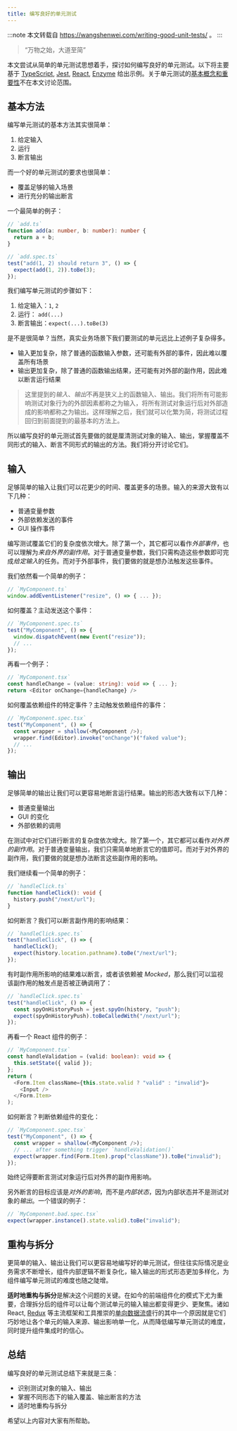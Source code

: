 ```yaml
---
title: 编写良好的单元测试
---
```


:::note
本文转载自 https://wangshenwei.com/writing-good-unit-tests/ 。
:::

> “万物之始，大道至简”

本文尝试从简单的单元测试思想着手，探讨如何编写良好的单元测试。以下将主要基于 [TypeScript], [Jest], [React], [Enzyme] 给出示例。关于单元测试的[基本概念和重要性]不在本文讨论范围。

## 基本方法

编写单元测试的基本方法其实很简单：

1. 给定输入
2. 运行
3. 断言输出

而一个好的单元测试的要求也很简单：

- 覆盖足够的输入场景
- 进行充分的输出断言

一个最简单的例子：

```ts
// `add.ts`
function add(a: number, b: number): number {
  return a + b;
}
```

```ts
// `add.spec.ts`
test("add(1, 2) should return 3", () => {
  expect(add(1, 2)).toBe(3);
});
```

我们编写单元测试的步骤如下：

1. 给定输入：`1`, `2`
2. 运行： `add(...)`
3. 断言输出：`expect(...).toBe(3)`

是不是很简单？当然，真实业务场景下我们要测试的单元远比上述例子复杂得多。

- 输入更加复杂，除了普通的函数输入参数，还可能有外部的事件，因此难以覆盖所有场景
- 输出更加复杂，除了普通的函数输出结果，还可能有对外部的副作用，因此难以断言运行结果

> 这里提到的*输入*、*输出*不再是狭义上的函数输入、输出。我们将所有可能影响测试对象行为的外部因素都称之为输入，将所有测试对象运行后对外部造成的影响都称之为输出。这样理解之后，我们就可以化繁为简，将测试过程回归到前面提到的最基本的方法上。

所以编写良好的单元测试首先要做的就是厘清测试对象的输入、输出，掌握覆盖不同形式的输入、断言不同形式的输出的方法。我们将分开讨论它们。

## 输入

足够简单的输入让我们可以花更少的时间、覆盖更多的场景。输入的来源大致有以下几种：

- 普通变量参数
- 外部依赖发送的事件
- GUI 操作事件

编写测试覆盖它们的复杂度依次增大。除了第一个，其它都可以看作*外部事件*，也可以理解为*来自外界的副作用*。对于普通变量参数，我们只需构造这些参数即可完成*给定输入*的任务。而对于外部事件，我们要做的就是想办法触发这些事件。

我们依然看一个简单的例子：

```ts
// `MyComponent.ts`
window.addEventListener("resize", () => { ... });
```

如何覆盖？主动发送这个事件：

```ts
// `MyComponent.spec.ts`
test("MyComponent", () => {
  window.dispatchEvent(new Event("resize"));
  // ...
});
```

再看一个例子：

```ts
// `MyComponent.tsx`
const handleChange = (value: string): void => { ... };
return <Editor onChange={handleChange} />
```

如何覆盖依赖组件的特定事件？主动触发依赖组件的事件：

```ts
// `MyComponent.spec.tsx`
test("MyComponent", () => {
  const wrapper = shallow(<MyComponent />);
  wrapper.find(Editor).invoke("onChange")("faked value");
  // ...
});
```

## 输出

足够简单的输出让我们可以更容易地断言运行结果。输出的形态大致有以下几种：

- 普通变量输出
- GUI 的变化
- 外部依赖的调用

在测试中对它们进行断言的复杂度依次增大。除了第一个，其它都可以看作*对外界的副作用*。对于普通变量输出，我们只需简单地断言它的值即可。而对于对外界的副作用，我们要做的就是想办法断言这些副作用的影响。

我们继续看一个简单的例子：

```ts
// `handleClick.ts`
function handleClick(): void {
  history.push("/next/url");
}
```

如何断言？我们可以断言副作用的影响结果：

```ts
// `handleClick.spec.ts`
test("handleClick", () => {
  handleClick();
  expect(history.location.pathname).toBe("/next/url");
});
```

有时副作用所影响的结果难以断言，或者该依赖被 _Mocked_，那么我们可以监视该副作用的触发点是否被正确调用了：

```ts
// `handleClick.spec.ts`
test("handleClick", () => {
  const spyOnHistoryPush = jest.spyOn(history, "push");
  expect(spyOnHistoryPush).toBeCalledWith("/next/url");
});
```

再看一个 React 组件的例子：

```ts
// `MyComponent.tsx`
const handleValidation = (valid: boolean): void => {
  this.setState({ valid });
};
return (
  <Form.Item className={this.state.valid ? "valid" : "invalid"}>
    <Input />
  </Form.Item>
);
```

如何断言？判断依赖组件的变化：

```ts
// `MyComponent.spec.tsx`
test("MyComponent", () => {
  const wrapper = shallow(<MyComponent />);
  // ... after something trigger `handleValidation()`
  expect(wrapper.find(Form.Item).prop("className")).toBe("invalid");
});
```

始终记得要断言测试对象运行后对外界的副作用影响。

另外断言的目标应该是*对外的影响*，而不是*内部状态*，因为内部状态并不是测试对象的*输出*。一个错误的例子：

```ts
// `MyComponent.bad.spec.tsx`
expect(wrapper.instance().state.valid).toBe("invalid");
```

## 重构与拆分

更简单的输入、输出让我们可以更容易地编写好的单元测试，但往往实际情况是业务需求不断增长，组件内部逻辑不断复杂化，输入输出的形式形态更加多样化，为组件编写单元测试的难度也随之陡增。

**适时地重构与拆分**是解决这个问题的关键。在如今的前端组件化的模式下尤为重要，合理拆分后的组件可以让每个测试单元的输入输出都变得更少、更聚焦。诸如 React, [Redux] 等主流框架和工具推崇的[单向数据流]盛行的其中一个原因就是它们巧妙地让各个单元的输入来源、输出影响单一化，从而降低编写单元测试的难度，同时提升组件集成时的信心。

## 总结

编写良好的单元测试总结下来就是三条：

- 识别测试对象的输入、输出
- 掌握不同形态下的输入覆盖、输出断言的方法
- 适时地重构与拆分

希望以上内容对大家有所帮助。

[typescript]: https://www.typescriptlang.org/
[jest]: https://jestjs.io/
[react]: https://reactjs.org/
[enzyme]: https://airbnb.io/enzyme/
[redux]: https://redux.js.org/
[单向数据流]: https://flaviocopes.com/react-unidirectional-data-flow/
[基本概念和重要性]: https://zh.wikipedia.org/wiki/%E5%8D%95%E5%85%83%E6%B5%8B%E8%AF%95
